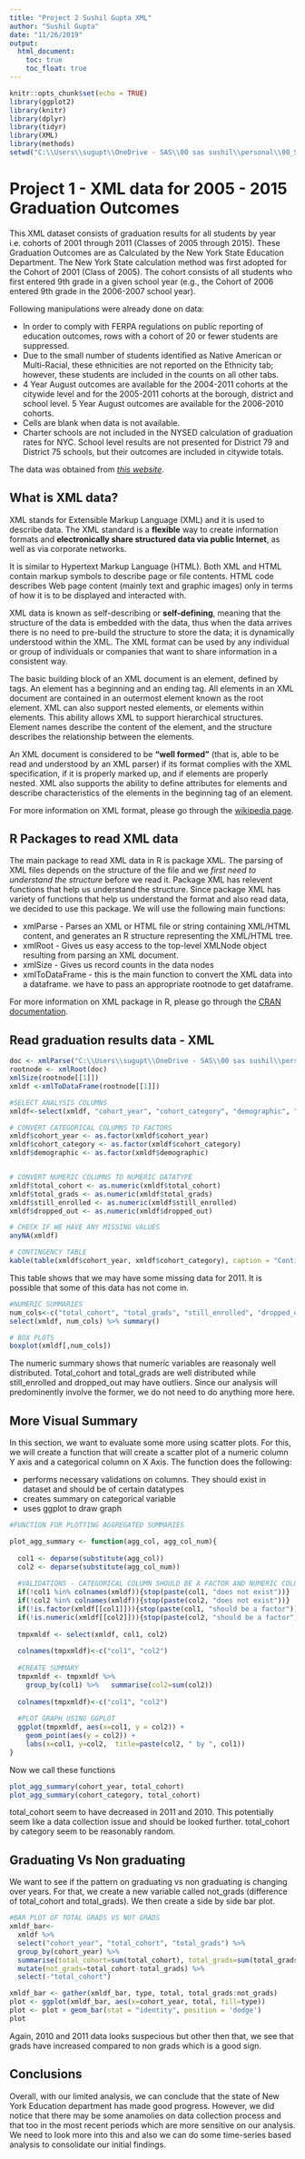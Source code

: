 ```yaml
---
title: "Project 2 Sushil Gupta XML"
author: "Sushil Gupta"
date: "11/26/2019"
output: 
  html_document:
    toc: true
    toc_float: true
---
```


```r
knitr::opts_chunk$set(echo = TRUE)
library(ggplot2)
library(knitr)
library(dplyr)
library(tidyr)
library(XML)
library(methods)
setwd("C:\\Users\\sugupt\\OneDrive - SAS\\00 sas sushil\\personal\\00_SushilGupta\\MasterStats_sg\\201908_ST_558_DataScienceForStatistician\\Project1")
```

# Project 1 - XML data for 2005 - 2015 Graduation Outcomes 

This XML dataset consists of graduation results for all students by year i.e. cohorts of 2001 through 2011 (Classes of 2005 through 2015). These Graduation Outcomes are as Calculated by the New York State Education Department. The New York State calculation method was first adopted for the Cohort of 2001 (Class of 2005). The cohort consists of all students who first entered 9th grade in a given school year (e.g., the Cohort of 2006 entered 9th grade in the 2006-2007 school year). 

Following manipulations were already done on data: 

  *  In order to comply with FERPA regulations on public reporting of education outcomes, rows with a cohort of 20 or fewer students are suppressed. 
  *  Due to the small number of students identified as Native American or Multi-Racial, these ethnicities are not reported on the Ethnicity tab; however, these students are included in the counts on all other tabs. 
  *  4 Year August outcomes are available for the 2004-2011 cohorts at the citywide level and for the 2005-2011 cohorts at the borough, district and school level. 5 Year August outcomes are available for the 2006-2010 cohorts. 
  *  Cells are blank when data is not available. 
  *  Charter schools are not included in the NYSED calculation of graduation rates for NYC. School level results are not presented for District 79 and District 75 schools, but their outcomes are included in citywide totals.  

The data was obtained from [*this website*](https://catalog.data.gov/dataset/regents-exam-results).

## What is XML data?
XML stands for Extensible Markup Language (XML) and it is used to describe data. The XML standard is a **flexible** way to create information formats and **electronically share structured data via public Internet**, as well as via corporate networks.

It is similar to Hypertext Markup Language (HTML). Both XML and HTML contain markup symbols to describe page or file contents. HTML code describes Web page content (mainly text and graphic images) only in terms of how it is to be displayed and interacted with.

XML data is known as self-describing or **self-defining**, meaning that the structure of the data is embedded with the data, thus when the data arrives there is no need to pre-build the structure to store the data; it is dynamically understood within the XML. The XML format can be used by any individual or group of individuals or companies that want to share information in a consistent way. 

The basic building block of an XML document is an element, defined by tags. An element has a beginning and an ending tag. All elements in an XML document are contained in an outermost element known as the root element. XML can also support nested elements, or elements within elements. This ability allows XML to support hierarchical structures. Element names describe the content of the element, and the structure describes the relationship between the elements.

An XML document is considered to be **"well formed"** (that is, able to be read and understood by an XML parser) if its format complies with the XML specification, if it is properly marked up, and if elements are properly nested. XML also supports the ability to define attributes for elements and describe characteristics of the elements in the beginning tag of an element.

For more information on XML format, please go through the [wikipedia page](https://en.wikipedia.org/wiki/XML). 

## R Packages to read XML data
The main package to read XML data in R is package XML. The parsing of XML files depends on the structure of the file and we *first need to understand the structure* before we read it. Package XML has relevent functions that help us understand the structure. Since package XML has variety of functions that help us understand the format and also read data, we decided to use this package. We will use the following main functions:  

  *  xmlParse - Parses an XML or HTML file or string containing XML/HTML content, and generates an R structure representing the XML/HTML tree. 
  *  xmlRoot - Gives us easy access to the top-level XMLNode object resulting from parsing an XML document.
  *  xmlSize - Gives us record counts in the data nodes
  *  xmlToDataFrame - this is the main function to convert the XML data into a dataframe. we have to pass an appropriate rootnode to get dataframe. 

For more information on XML package in R, please go through the [CRAN documentation](https://cran.r-project.org/web/packages/XML/XML.pdf). 

## Read graduation results data - XML

```r
doc <- xmlParse("C:\\Users\\sugupt\\OneDrive - SAS\\00 sas sushil\\personal\\00_SushilGupta\\MasterStats_sg\\201908_ST_558_DataScienceForStatistician\\Project1\\rows_students.xml")  
rootnode <- xmlRoot(doc)
xmlSize(rootnode[[1]])
xmldf <-xmlToDataFrame(rootnode[[1]])

#SELECT ANALYSIS COLUMNS 
xmldf<-select(xmldf, "cohort_year", "cohort_category", "demographic", "total_cohort", "total_grads", "still_enrolled", "dropped_out")

# CONVERT CATEGORICAL COLUMNS TO FACTORS 
xmldf$cohort_year <- as.factor(xmldf$cohort_year)
xmldf$cohort_category <- as.factor(xmldf$cohort_category)
xmldf$demographic <- as.factor(xmldf$demographic)


# CONVERT NUMERIC COLUMNS TO NUMERIC DATATYPE
xmldf$total_cohort <- as.numeric(xmldf$total_cohort)
xmldf$total_grads <- as.numeric(xmldf$total_grads)
xmldf$still_enrolled <- as.numeric(xmldf$still_enrolled)
xmldf$dropped_out <- as.numeric(xmldf$dropped_out)

# CHECK IF WE HAVE ANY MISSING VALUES
anyNA(xmldf)
```


```r
# CONTINGENCY TABLE
kable(table(xmldf$cohort_year, xmldf$cohort_category), caption = "Contingency table for cohorts and category")

```
This table shows that we may have some missing data for 2011. It is possible that some of this data has not come in. 

```r
#NUMERIC SUMMARIES 
num_cols<-c("total_cohort", "total_grads", "still_enrolled", "dropped_out")
select(xmldf, num_cols) %>% summary()

# BOX PLOTS 
boxplot(xmldf[,num_cols])
```
The numeric summary shows that numeric variables are reasonaly well distributed. Total_cohort and total_grads are well distributed while still_enrolled and dropped_out may have outliers. Since our analysis will predominently involve the former, we do not need to do anything more here. 

## More Visual Summary 
In this section, we want to evaluate some more using scatter plots. For this, we will create a function that will create a scatter plot of a numeric column Y axis and a categorical column on X Axis. The function does the following: 

  *  performs necessary validations on columns. They should exist in dataset and should be of certain datatypes 
  *  creates summary on categorical variable 
  *  uses ggplot to draw graph

```r
#FUNCTION FOR PLOTTING AGGREGATED SUMMARIES

plot_agg_summary <- function(agg_col, agg_col_num){
  
  col1 <- deparse(substitute(agg_col))
  col2 <- deparse(substitute(agg_col_num))
  
  #VALIDATIONS - CATEGORICAL COLUMN SHOULD BE A FACTOR AND NUMERIC COLUMN SHOULD BE NUMERIC. THEY SHOULD EXIST IN DATASET. 
  if(!col1 %in% colnames(xmldf)){stop(paste(col1, "does not exist"))}
  if(!col2 %in% colnames(xmldf)){stop(paste(col2, "does not exist"))}
  if(!is.factor(xmldf[[col1]])){stop(paste(col1, "should be a factor"))}
  if(!is.numeric(xmldf[[col2]])){stop(paste(col2, "should be a factor"))}
  
  tmpxmldf <- select(xmldf, col1, col2) 
  
  colnames(tmpxmldf)<-c("col1", "col2")
  
  #CREATE SUMMARY 
  tmpxmldf <- tmpxmldf %>% 
    group_by(col1) %>%   summarise(col2=sum(col2))
  
  colnames(tmpxmldf)<-c("col1", "col2")
  
  #PLOT GRAPH USING GGPLOT
  ggplot(tmpxmldf, aes(x=col1, y = col2)) + 
    geom_point(aes(y = col2)) +   
    labs(x=col1, y=col2,  title=paste(col2, " by ", col1))
}
```
Now we call these functions 
```r
plot_agg_summary(cohort_year, total_cohort)
plot_agg_summary(cohort_category, total_cohort)
```

total_cohort seem to have decreased in 2011 and 2010. This potentially seem like a data collection issue and should be looked further. total_cohort by category seem to be reasonably random. 

## Graduating Vs Non graduating
We want to see if the pattern on graduating vs non graduating is changing over years. For that, we create a new variable called not_grads (difference of total_cohort and total_grads). We then create a side by side bar plot. 

```r
#BAR PLOT OF TOTAL GRADS VS NOT GRADS 
xmldf_bar<-
  xmldf %>% 
  select("cohort_year", "total_cohort", "total_grads") %>%  
  group_by(cohort_year) %>% 
  summarise(total_cohort=sum(total_cohort), total_grads=sum(total_grads)) %>% 
  mutate(not_grads=total_cohort-total_grads) %>% 
  select(-"total_cohort")

xmldf_bar <- gather(xmldf_bar, type, total, total_grads:not_grads)
plot <- ggplot(xmldf_bar, aes(x=cohort_year, total, fill=type))
plot <- plot + geom_bar(stat = "identity", position = 'dodge')
plot

```

Again, 2010 and 2011 data looks suspecious but other then that, we see that grads have increased compared to non grads which is a good sign. 

## Conclusions
Overall, with our limited analysis, we can conclude that the state of New York Education department has made good progress. However, we did notice that there may be some anamolies on data collection process and that too in the most recent periods which are more sensitive on our analysis. We need to look more into this and also we can do some time-series based analysis to consolidate our initial findings.  


